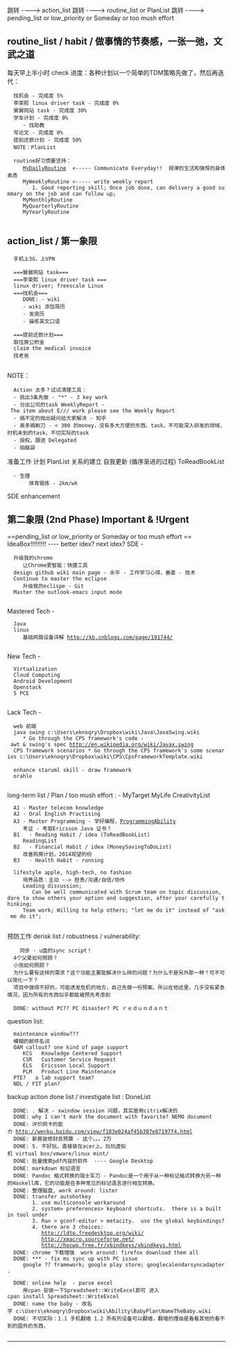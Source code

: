 跳转 ----> action_list 
跳转 ----> routine_list   or PlanList 
跳转 ----> pending_list   or   low_priority   or   Someday   or   too mush effort

==routine_list / habit / 做事情的节奏感，一张一弛，文武之道 ==
每天早上半小时 check 进度：各种计划以一个简单的TDM策略先做了，然后再迭代：
   找机会 - 完成度 5%
   李荣熙 linux driver task - 完成度 0%
   舅舅网站 task - 完成度 30%
   学车计划 - 完成度 0%
      - 找助教
   写论文 - 完成度 0%
   提前还款计划 - 完成度 50% 
   NOTE：PlanList 
   
   routine好习惯要坚持：
      [[MyDailyRoutine]]  <----- Communicate Everyday!!  规律的生活和强悍的身体素质
      MyWeeklyRoutine <----- write weekly report 
         1. Good reporting skill; Once job done, can delivery a good summary on the job and can follow up;
      MyMonthlyRoutine
      MyQuarterlyRoutine 
      MyYearlyRoutine 
      

==action_list / 第一象限==
   手机上3G，上VPN
   
   ===舅舅网站 task===
   ===李荣熙 linux driver task ===
   linux driver; freescale Linux
   ===找机会===
      DONE: - wiki
      - wiki 添加简历
      - 发简历
      - 操练英文口语
   
   ===提前还款计划===
   取住房公积金
   claim the medical invoice 
   找老爸
   

NOTE：
   Action 太多？试试清理工具：
   - 挑出3条先做 - "*" - 3 key work 
   - 分出公司的task WeeklyReport - The item about E/// work please see the Weekly Report 
   - 搞不定的抛出疑问给大家解决 - 知乎
   - 奥多姆剃刀 - < 300 的money，没有多大方便的东西、task，不可能深入研发的领域，时机未到的task，不切实际的task
   - 授权，跟进 Delegated
   - 拍脑袋

   
准备工作
计划 PlanList
关系的建立
自我更新 (循序渐进的过程) ToReadBookList
   - 生理
        体育锻炼 - 2km/wk
SDE enhancement 
         
== 第二象限 (2nd Phase) Important & !Urgent == ==pending_list   or  low_priority   or   Someday   or   too mush effort ==
IdeaBox!!!!!!!!! ---- better idex? next idex?
SDE - 
   升级我的chrome
      让Chrome更智能：快捷工具
   design github wiki main page - 水平 - 工作学习心得，垂直 - 技术
   Continue to master the eclipse
      升级我的eclispe - Git 
   Master the outlook-emacs input mode
   
Mastered Tech - 
   Java
   linux 
      基础网路设备详解 http://kb.cnblogs.com/page/191744/
      
New Tech - 
   Virtualization
   Cloud Computing
   Android Development
   Openstack 
   5 PCE
   
Lack Tech -
   web 前端 
   java swing c:\Users\eknoqry\Dropbox\wiki\Java\JavaSwing.wiki
      * Go through the CPS framework's code - awt & swing's spec http://en.wikipedia.org/wiki/Javax.swing
   CPS framework scenarios * Go through the CPS framework's some scenarios c:\Users\eknoqry\Dropbox\wiki\CPS\CpsFrameworkTemplate.wiki
 
   enhance staruml skill - draw framework 
   orahle
   
long-term list / Plan / too mush effort : - MyTarget MyLife CreativityList
   A1 - Master telecom knowledge
   A2 - Oral English Practising
   A3 - Master Programming - 学好编程，[[ProgrammingAbility]] 
      考证 - 考取Ericsson Java 证书？
   B1	- Reading Habit / idea (ToReadBookList)
      ReadingList
   B2	- Financial Habit / idea (MoneySavingToDoList)
      改善购房计划，2014观望的份
   B3	- Health Habit - running

   lifestyle apple, high-tech, no fashion 
      培养品质：主动 --> 担责/沟通/自信/协作
      Leading discussion; 
         Can be well communicated with Scrum team on topic discussion, dare to show others your option and suggestion, after your carefully thinking;
      Team work; Willing to help others; "let me do it" instead of "ask me do it"; 
   
预防工作 derisk list / robustness / vulnerability:
     同步 - u盘的sync script！
   4个父辈如何照顾？
   小孩如何照顾？
   为什么要有这样的需求？这个功能主要能解决什么样的问题？为什么不是另外那一种？可不可以简化一下？
   项目中做得不好的，可能诱发危机的地方，自己先做一份预案。所以在他这里，几乎没有紧急情况，因为所有的东西似乎都能被预先考虑到
   
   DONE: without PC?? PC disaster? PC ｒｅｄｕｎｄａｎｔ　

question list:
   maintenance window??? 
   模糊的邮件名词
   OAM callout? one kind of page support 
      KCS	Knowledge Centered Support
      CSR	Customer Service Request
      ELS   Ericsson Local Support
      PLM   Product Line Maintenance
   PTE?   a lab support team? 
   NDL / FIT plan?  

backup action done list / investigate list : DoneList
   DONE: . 解决 - xwindow session 问题，其实是用citrix解决的
   DONE: why I can't mark the document with favorite? NEMO document
   DONE: 评价网卡的能力 http://wenku.baidu.com/view/f183e024af45b307e87197f4.html
   DONE: 新房装修财务预算 - 这个。。。2万
   DONE: 5. 不好玩，直接装在acer上。玩玩虚拟机 virtual box/vmware/linux mint/
   DONE: 批量搜索pdf内容的软件  ---- Google Desktop
   DONE: markdown 标记语言
   DONE: Pandoc 格式转换的瑞士军刀 - Pandoc是一个用于从一种标记格式转换为另一种的Haskell库，它的功能是在多种常见的标记语言进行相互转换。
   DONE: 整理磁盘, work around: lister
   DONE: transfer autohotkey 
         1. use multiconsole workaround
         2. system> preferences> keyboard shortcuts.  there is a built in tool under 
         3. Run > gconf-editor > metacity.  use the global keybindings?
         4. there are 3 choices:
            http://ldtp.freedesktop.org/wiki/
            http://xmacro.sourceforge.net/
            http://hocwp.free.fr/xbindkeys/xbindkeys.html
   DONE: chrome 下载增强  work around: firefox download them all
   DONE: *** - fix ms sync up with PC issue
      google ?? framework; google play store; googlecalendarsyncadapter.
      
   DONE: online help  - parse excel 
      用cpan 安装一下Spreadsheet::WriteExcel即可 进入cpan install Spreadsheet::WriteExcel
   DONE: name the baby - 改名字 c:\Users\eknoqry\Dropbox\wiki\Ability\BabyPlan\NameTheBaby.wiki
   DONE: 不切实际：1.1 手机翻墙 1.2 所有的设备可以翻墙，翻墙的理由是看看其他的看不到的国外的东西，
   
------------------------------------------------------------------
